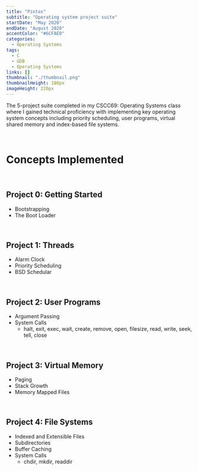 ```yaml
---
title: "Pintos"
subtitle: "Operating system project suite"
startDate: "May 2020"
endDate: "August 2020"
accentColor: "#6CFAE0"
categories:
  - Operating Systems
tags: 
  - C
  - GDB
  - Operating Systems
links: []
thumbnail: "./thumbnail.png"
thumbnailHeight: 180px
imageHeight: 220px
---
```


The 5-project suite completed in my CSCC69: Operating Systems class where I
gained technical proficiency with implementing key operating system concepts
including priority scheduling, user programs, virtual shared memory and 
index-based file systems.

<br />

# Concepts Implemented

<br />

## Project 0: Getting Started
* Bootstrapping
* The Boot Loader

<br />

## Project 1: Threads
* Alarm Clock
* Priority Scheduling
* BSD Schedular

<br />

## Project 2: User Programs
* Argument Passing
* System Calls
  * halt, exit, exec, wait, create, remove, open, filesize, read, write, seek, tell, close

<br />

## Project 3: Virtual Memory
* Paging
* Stack Growth
* Memory Mapped Files

<br />

## Project 4: File Systems
* Indexed and Extensible Files
* Subdirectories
* Buffer Caching
* System Calls
  * chdir, mkdir, readdir